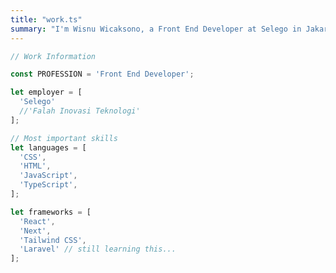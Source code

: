 ```yaml
---
title: "work.ts"
summary: "I'm Wisnu Wicaksono, a Front End Developer at Selego in Jakarta, Indonesia. I specialize in CSS, HTML, JavaScript, and TypeScript, and I have experience with frameworks like React, Next, and Tailwind CSS. Join me in exploring the world of web development!"
---
```


```ts
// Work Information

const PROFESSION = 'Front End Developer';

let employer = [
  'Selego'
  //'Falah Inovasi Teknologi'
];

// Most important skills
let languages = [
  'CSS',
  'HTML',
  'JavaScript',
  'TypeScript',
];

let frameworks = [
  'React',
  'Next',
  'Tailwind CSS',
  'Laravel' // still learning this...
];
```
